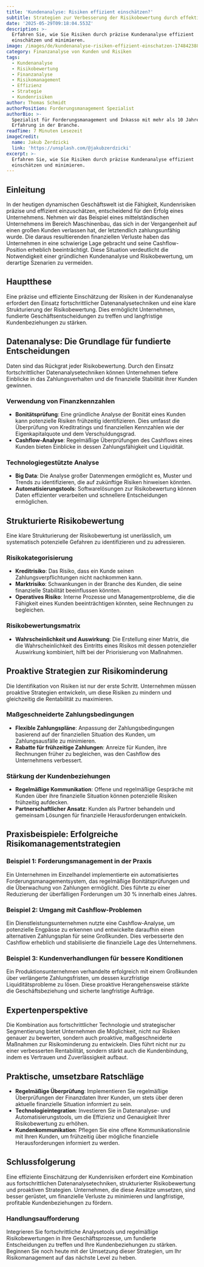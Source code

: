 ```yaml
---
title: 'Kundenanalyse: Risiken effizient einschätzen?'
subtitle: Strategien zur Verbesserung der Risikobewertung durch effektive Kundenanalyse
date: '2025-05-29T09:18:04.553Z'
description: >-
  Erfahren Sie, wie Sie Risiken durch präzise Kundenanalyse effizient
  einschätzen und minimieren.
image: /images/de/kundenanalyse-risiken-effizient-einschatzen-1748423884190.jpg
category: Finanzanalyse von Kunden und Risiken
tags:
  - Kundenanalyse
  - Risikobewertung
  - Finanzanalyse
  - Risikomanagement
  - Effizienz
  - Strategie
  - Kundenrisiken
author: Thomas Schmidt
authorPosition: Forderungsmanagement Spezialist
authorBio: >-
  Spezialist für Forderungsmanagement und Inkasso mit mehr als 10 Jahren
  Erfahrung in der Branche.
readTime: 7 Minuten Lesezeit
imageCredit:
  name: Jakub Żerdzicki
  link: 'https://unsplash.com/@jakubzerdzicki'
excerpt: >-
  Erfahren Sie, wie Sie Risiken durch präzise Kundenanalyse effizient
  einschätzen und minimieren.
---
```

## Einleitung

In der heutigen dynamischen Geschäftswelt ist die Fähigkeit, Kundenrisiken präzise und effizient einzuschätzen, entscheidend für den Erfolg eines Unternehmens. Nehmen wir das Beispiel eines mittelständischen Unternehmens im Bereich Maschinenbau, das sich in der Vergangenheit auf einen großen Kunden verlassen hat, der letztendlich zahlungsunfähig wurde. Die daraus resultierenden finanziellen Verluste haben das Unternehmen in eine schwierige Lage gebracht und seine Cashflow-Position erheblich beeinträchtigt. Diese Situation verdeutlicht die Notwendigkeit einer gründlichen Kundenanalyse und Risikobewertung, um derartige Szenarien zu vermeiden.

## Hauptthese

Eine präzise und effiziente Einschätzung der Risiken in der Kundenanalyse erfordert den Einsatz fortschrittlicher Datenanalysetechniken und eine klare Strukturierung der Risikobewertung. Dies ermöglicht Unternehmen, fundierte Geschäftsentscheidungen zu treffen und langfristige Kundenbeziehungen zu stärken.

## Datenanalyse: Die Grundlage für fundierte Entscheidungen

Daten sind das Rückgrat jeder Risikobewertung. Durch den Einsatz fortschrittlicher Datenanalysetechniken können Unternehmen tiefere Einblicke in das Zahlungsverhalten und die finanzielle Stabilität ihrer Kunden gewinnen.

### Verwendung von Finanzkennzahlen

- **Bonitätsprüfung**: Eine gründliche Analyse der Bonität eines Kunden kann potenzielle Risiken frühzeitig identifizieren. Dies umfasst die Überprüfung von Kreditratings und finanziellen Kennzahlen wie der Eigenkapitalquote und dem Verschuldungsgrad.
- **Cashflow-Analyse**: Regelmäßige Überprüfungen des Cashflows eines Kunden bieten Einblicke in dessen Zahlungsfähigkeit und Liquidität.

### Technologiegestützte Analyse

- **Big Data**: Die Analyse großer Datenmengen ermöglicht es, Muster und Trends zu identifizieren, die auf zukünftige Risiken hinweisen könnten.
- **Automatisierungstools**: Softwarelösungen zur Risikobewertung können Daten effizienter verarbeiten und schnellere Entscheidungen ermöglichen.

## Strukturierte Risikobewertung

Eine klare Strukturierung der Risikobewertung ist unerlässlich, um systematisch potenzielle Gefahren zu identifizieren und zu adressieren.

### Risikokategorisierung

- **Kreditrisiko**: Das Risiko, dass ein Kunde seinen Zahlungsverpflichtungen nicht nachkommen kann.
- **Marktrisiko**: Schwankungen in der Branche des Kunden, die seine finanzielle Stabilität beeinflussen könnten.
- **Operatives Risiko**: Interne Prozesse und Managementprobleme, die die Fähigkeit eines Kunden beeinträchtigen könnten, seine Rechnungen zu begleichen.

### Risikobewertungsmatrix

- **Wahrscheinlichkeit und Auswirkung**: Die Erstellung einer Matrix, die die Wahrscheinlichkeit des Eintritts eines Risikos mit dessen potenzieller Auswirkung kombiniert, hilft bei der Priorisierung von Maßnahmen.

## Proaktive Strategien zur Risikominderung

Die Identifikation von Risiken ist nur der erste Schritt. Unternehmen müssen proaktive Strategien entwickeln, um diese Risiken zu mindern und gleichzeitig die Rentabilität zu maximieren.

### Maßgeschneiderte Zahlungsbedingungen

- **Flexible Zahlungspläne**: Anpassung der Zahlungsbedingungen basierend auf der finanziellen Situation des Kunden, um Zahlungsausfälle zu minimieren.
- **Rabatte für frühzeitige Zahlungen**: Anreize für Kunden, ihre Rechnungen früher zu begleichen, was den Cashflow des Unternehmens verbessert.

### Stärkung der Kundenbeziehungen

- **Regelmäßige Kommunikation**: Offene und regelmäßige Gespräche mit Kunden über ihre finanzielle Situation können potenzielle Risiken frühzeitig aufdecken.
- **Partnerschaftlicher Ansatz**: Kunden als Partner behandeln und gemeinsam Lösungen für finanzielle Herausforderungen entwickeln.

## Praxisbeispiele: Erfolgreiche Risikomanagementstrategien

### Beispiel 1: Forderungsmanagement in der Praxis

Ein Unternehmen im Einzelhandel implementierte ein automatisiertes Forderungsmanagementsystem, das regelmäßige Bonitätsprüfungen und die Überwachung von Zahlungen ermöglicht. Dies führte zu einer Reduzierung der überfälligen Forderungen um 30 % innerhalb eines Jahres.

### Beispiel 2: Umgang mit Cashflow-Problemen

Ein Dienstleistungsunternehmen nutzte eine Cashflow-Analyse, um potenzielle Engpässe zu erkennen und entwickelte daraufhin einen alternativen Zahlungsplan für seine Großkunden. Dies verbesserte den Cashflow erheblich und stabilisierte die finanzielle Lage des Unternehmens.

### Beispiel 3: Kundenverhandlungen für bessere Konditionen

Ein Produktionsunternehmen verhandelte erfolgreich mit einem Großkunden über verlängerte Zahlungsfristen, um dessen kurzfristige Liquiditätsprobleme zu lösen. Diese proaktive Herangehensweise stärkte die Geschäftsbeziehung und sicherte langfristige Aufträge.

## Expertenperspektive

Die Kombination aus fortschrittlicher Technologie und strategischer Segmentierung bietet Unternehmen die Möglichkeit, nicht nur Risiken genauer zu bewerten, sondern auch proaktive, maßgeschneiderte Maßnahmen zur Risikominderung zu entwickeln. Dies führt nicht nur zu einer verbesserten Rentabilität, sondern stärkt auch die Kundenbindung, indem es Vertrauen und Zuverlässigkeit aufbaut.

## Praktische, umsetzbare Ratschläge

- **Regelmäßige Überprüfung**: Implementieren Sie regelmäßige Überprüfungen der Finanzdaten Ihrer Kunden, um stets über deren aktuelle finanzielle Situation informiert zu sein.
- **Technologieintegration**: Investieren Sie in Datenanalyse- und Automatisierungstools, um die Effizienz und Genauigkeit Ihrer Risikobewertung zu erhöhen.
- **Kundenkommunikation**: Pflegen Sie eine offene Kommunikationslinie mit Ihren Kunden, um frühzeitig über mögliche finanzielle Herausforderungen informiert zu werden.

## Schlussfolgerung

Eine effiziente Einschätzung der Kundenrisiken erfordert eine Kombination aus fortschrittlichen Datenanalysetechniken, strukturierter Risikobewertung und proaktiven Strategien. Unternehmen, die diese Ansätze umsetzen, sind besser gerüstet, um finanzielle Verluste zu minimieren und langfristige, profitable Kundenbeziehungen zu fördern. 

### Handlungsaufforderung

Integrieren Sie fortschrittliche Analysetools und regelmäßige Risikobewertungen in Ihre Geschäftsprozesse, um fundierte Entscheidungen zu treffen und Ihre Kundenbeziehungen zu stärken. Beginnen Sie noch heute mit der Umsetzung dieser Strategien, um Ihr Risikomanagement auf das nächste Level zu heben.
